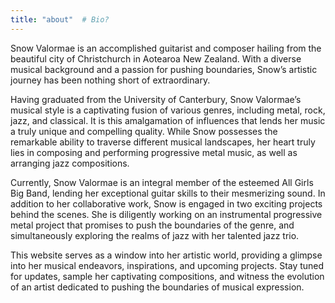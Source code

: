 ```yaml
---
title: "about"  # Bio?
---
```


Snow Valormae is an accomplished guitarist and composer hailing from the beautiful city of Christchurch in Aotearoa New Zealand. With a diverse musical background and a passion for pushing boundaries, Snow's artistic journey has been nothing short of extraordinary.

Having graduated from the University of Canterbury, Snow Valormae's musical style is a captivating fusion of various genres, including metal, rock, jazz, and classical. It is this amalgamation of influences that lends her music a truly unique and compelling quality. While Snow possesses the remarkable ability to traverse different musical landscapes, her heart truly lies in composing and performing progressive metal music, as well as arranging jazz compositions.

Currently, Snow Valormae is an integral member of the esteemed All Girls Big Band, lending her exceptional guitar skills to their mesmerizing sound. In addition to her collaborative work, Snow is engaged in two exciting projects behind the scenes. She is diligently working on an instrumental progressive metal project that promises to push the boundaries of the genre, and simultaneously exploring the realms of jazz with her talented jazz trio.

This website serves as a window into her artistic world, providing a glimpse into her musical endeavors, inspirations, and upcoming projects. Stay tuned for updates, sample her captivating compositions, and witness the evolution of an artist dedicated to pushing the boundaries of musical expression.